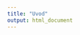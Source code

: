 ```yaml
---
title: "Uvod"
output: html_document
---
```


<style type="text/css">
.title {
  display: none;
}

#getting-started img {
  margin-right: 10px;
}


Ovaj kratak kurs nastao je kao želja da se pojmovi verovatnoće i statistike prilbliže đacima osnovnih škola. Ohrabrujemo kako učenike, tako i sve nastavnike matematike, koji bi želeli da ovu temu uvedu u okvir predmeta, da koriste ove materijale.

Sadržaj kursa:

* Uvod. Verovatnoća na poznatim primerima. 

* Pojam eksperimenta i ishoda eksperimenta. 

* Pojam događaja i njegove verovatnoće. Izračunavanje verovatnoće događaja.  

* Pojam očekivanja  

* Relacije na skupovima

* Uslovna verovatnoća

* Populacija i uzorak. Reprezentativan uzorak.  

* Grafičko predstavljanje podataka (histogram i kružni dijagram).  



</style>

<div class="row" style="padding-top: 30px;">
<div class="col-sm-6">




</div>
<div class="col-sm-6">